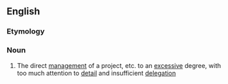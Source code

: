 ==English==

===Etymology===
{{prefix|en|micro|management}}

===Noun===
{{wikipedia}}
{{en-noun|-}}

# The direct [[management]] of a project, etc. to an [[excessive]] degree, with too much attention to [[detail]] and insufficient [[delegation]]